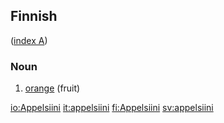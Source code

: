 ==Finnish==
([[Wiktionary:Finnish_index_a|index A]])

===Noun===

# [[orange]] (fruit)

[[io:Appelsiini]]
[[it:appelsiini]]
[[fi:Appelsiini]]
[[sv:appelsiini]]